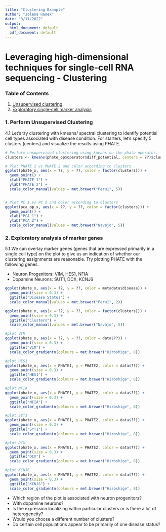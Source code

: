 ```yaml
---
title: "Clustering Example"
author: "Jolene Ranek"
date: "3/11/2022"
output:
  html_document: default
  pdf_document: default
---
```


# Leveraging high-dimensional techniques for single-cell RNA sequencing - Clustering

### Table of Contents

1. [Unsupervised clustering](#cluster)
2. [Exploratory single-cell marker analysis](#explore)

### 1. Perform Unsupervised Clustering <a name="cluster"></a>

4.1 Let's try clustering with kmeans/ spectral clustering to identify potential cell types associated with disease condition. For starters, let's specify 5 clusters (centers) and visualize the results using PHATE.

```r
# Perform unsupervised clustering using kmeans on the phate operator.
clusters <- kmeans(phate_op$operator$diff_potential, centers = ??)$cluster

# Plot PHATE 1 vs PHATE 2 and color according to clusters
ggplot(phate_x, aes(x = ??, y = ??, color = factor(clusters))) +
  geom_point() +
  xlab("PHATE 1") +
  ylab("PHATE 2") +
  scale_color_manual(values = met.brewer("Peru1", 5))


# Plot PC 1 vs PC 2 and color according to clusters
ggplot(pca_op_x, aes(x = ??, y = ??, color = factor(clusters))) +
  geom_point() +
  xlab("PCA 1") +
  ylab("PCA 2") +
  scale_color_manual(values = met.brewer("Navajo", 5))
```

### 2. Exploratory analysis of marker genes <a name="explore"></a>

5.1 We can overlay marker genes (genes that are expressed primarily in a single cell type) on the plot to give us an indication of whether our clustering assignments are reasonable. Try plotting PHATE with the following genes.

- Neuron Progenitors: VIM, HES1, NFIA
- Dopamine Neurons: SUT1, DCX, KCNJ6

```r
ggplot(phate_x, aes(x = ??, y = ??, color = metadata$disease)) +
  geom_point(size = 0.3) +
  ggtitle("Disease Status") +
  scale_color_manual(values = met.brewer("Peru1", 2))

ggplot(phate_x, aes(x = ??, y = ??, color = factor(clusters))) +
  geom_point(size = 0.3) +
  ggtitle("Clusters") +
  scale_color_manual(values = met.brewer("Navajo", 5))

#plot VIM
ggplot(phate_x, aes(x = ??, y = ??, color = data$??)) +
  geom_point(size = 0.3) +
  ggtitle("VIM") +
  scale_color_gradientn(colours = met.brewer("Hiroshige", 8))

#plot HES1
ggplot(phate_x, aes(x = PHATE1, y = PHATE2, color = data$??)) +
  geom_point(size = 0.3) +
  ggtitle("HES1") +
  scale_color_gradientn(colours = met.brewer("Hiroshige", 8))

#plot NFIA
ggplot(phate_x, aes(x = PHATE1, y = PHATE2, color = data$??)) +
  geom_point(size = 0.3) +
  ggtitle("NFIA") +
  scale_color_gradientn(colours = met.brewer("Hiroshige", 8))

#plot SYT1
ggplot(phate_x, aes(x = PHATE1, y = PHATE2, color = data$??)) +
  geom_point(size = 0.3) +
  ggtitle("SYT1") +
  scale_color_gradientn(colours = met.brewer("Hiroshige", 8))

#plot DCX
ggplot(phate_x, aes(x = PHATE1, y = PHATE2, color = data$??)) +
  geom_point(size = 0.3) +
  ggtitle("DCX") +
  scale_color_gradientn(colours = met.brewer("Hiroshige", 8))

#plot KCNJ6
ggplot(phate_x, aes(x = PHATE1, y = PHATE2, color = data$??)) +
  geom_point(size = 0.3) +
  ggtitle("KCNJ6") +
  scale_color_gradientn(colours = met.brewer("Hiroshige", 8))
```

- Which region of the plot is associated with neuron progenitors?
- With dopamine neurons?
- Is the expression localizing within particular clusters or is there a lot of heterogeneity?
- Would you choose a different number of clusters?
- Do certain cell populations appear to be primarily of one disease status?